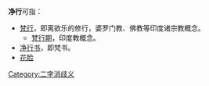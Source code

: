 '''净行'''可指：
*[[梵行|梵行]]，即离欲乐的修行，婆罗门教、佛教等印度诸宗教概念。
**[[梵行期|梵行期]]，印度教概念。
*[[净行书|净行书]]，即梵书。
*[[花脸|花脸]]
{{消歧义}}

[[Category:二字消歧义|Category:二字消歧义]]